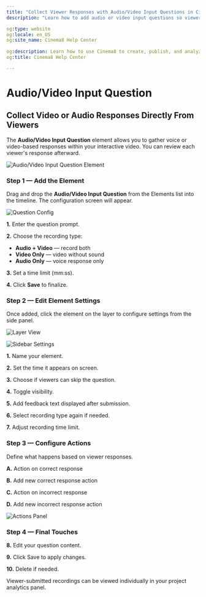 ---
title: "Collect Viewer Responses with Audio/Video Input Questions in Cinema8"
description: "Learn how to add audio or video input questions so viewers can respond via voice or webcam within your interactive videos. Visit Cinema8."

og:type: website
og:locale: en_US
og:site_name: Cinema8 Help Center
 
og:description: Learn how to use Cinema8 to create, publish, and analyze interactive videos.
og:title: Cinema8 Help Center

---


# Audio/Video Input Question

## Collect Video or Audio Responses Directly From Viewers

The **Audio/Video Input Question** element allows you to gather voice or video-based responses within your interactive video. You can review each viewer's response afterward.

![Audio/Video Input Question Element](/screenshot/questions/audioVideoInputQ1.webp)

<Steps>

### Step 1 — Add the Element
Drag and drop the **Audio/Video Input Question** from the Elements list into the timeline. The configuration screen will appear.

![Question Config](/screenshot/questions/audioVideoInputQ2.webp)

**1.** Enter the question prompt.

**2.** Choose the recording type:
- **Audio + Video** — record both
- **Video Only** — video without sound
- **Audio Only** — voice response only

**3.** Set a time limit (mm:ss).

**4.** Click **Save** to finalize.

### Step 2 — Edit Element Settings
Once added, click the element on the layer to configure settings from the side panel.

![Layer View](/screenshot/questions/audioVideoInputQ3.webp)

![Sidebar Settings](/screenshot/questions/audioVideoInputQ4.webp)

**1.** Name your element.

**2.** Set the time it appears on screen.

**3.** Choose if viewers can skip the question.

**4.** Toggle visibility.

**5.** Add feedback text displayed after submission.

**6.** Select recording type again if needed.

**7.** Adjust recording time limit.

### Step 3 — Configure Actions
Define what happens based on viewer responses.

**A.** Action on correct response

**B.** Add new correct response action

**C.** Action on incorrect response

**D.** Add new incorrect response action

![Actions Panel](/screenshot/questions/audioVideoInputQ5.webp)

### Step 4 — Final Touches

**8.** Edit your question content.

**9.** Click Save to apply changes.

**10.** Delete if needed.

</Steps>

<Callout type="info">
Viewer-submitted recordings can be viewed individually in your project analytics panel.
</Callout>
